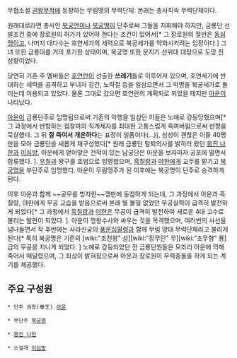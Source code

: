 무협소설 [[권왕무적]]에 등장하는 무림맹의 무력단체. 본래는 총사직속 무력단체이다.

원래대로라면 총사인 [[북궁연]]이나 [[북궁명]]이 단주로써 그들을 지휘해야 하지만, 금룡단 선발조건 중에 장로원의 허가가 있어야 한다는 조건이 있어서[* 그 장로원의 절반은 [[동심맹]]이고, 나머지 대다수는 호연세가의 세력으로 북궁세가를 약화시키려는 입장이다.] 그녀 또한 금룡대를 거의 포기한 상태이며, 북궁명 또한 문지기 선위대 대장으로 도망 친 상황이었다.

당연히 기존 주 멤버들은 [[호연란]]이 선출한 '''쓰레기'''들로 이루어져 있으며, 호연세가에 반대하는 세력을 공격하고 부녀자 강간, 노략질 등을 일삼으면서 그 악명을 북궁세가로 돌리는데 이용되고 있었다. 물론 그대로 갔으면 호연란의 계획되로 되었을 테지만 [[아운]]이 나타났다.

[[아운]]이 금룡단주로 임명됨으로써 기존의 악행을 일삼던 이들은 노예로 강등당했으며[* 그 과정에서 반항하는 점창파의 직계제자를 최대한 고통스럽게 죽여버림으로써 반항을 묵살했다. 그 뒤 '''잘 죽여서 개운하다'''는 표정이 일품이다(...)], 심성이 괜찮은 이들 40명만을 모아 금룡단을 새롭게 재구성했다[* 원래 금룡단 탈퇴의사를 밝히러 왔던 [[몽진 나한]]과 [[이심방]], 아운에게 얻어맞은 전적이 있는 남궁단은 아운을 보자마자 공포에 떨면서 합류했다. ]. [[우칠]]과 왕구를 호법으로 임명했으며, [[흑칠랑]]과 [[야한]]에게 교두를 맡기고 [[북궁명]]을 부단주로 임명했다. 아운이 무림맹주가 된 이후에는 북궁명이 단주로 승격하게 된다.

이후 아운과 함께 ~~공무를 빙자한~~깽판에 동참하게 되는데, 그 과정에서 아운과 흑칠랑, 야한에게 무공 교습을 받음으로써 본래 별 볼일 없었던 무공실력이 급격히 발전하게 되었다[* 그 과정에서 [[흑칠랑]]과 [[야한]]은 무공이 급격히 발전하여 새로운 4대 고수로 불리는 발판이 되었다. ]. 아운이 명왕수사와 싸우는 것을 목격했으며, 여러번의 사선을 넘나들면서 작 후반에는 사라신궁의 [[풍운십팔령]]과 함께 무림 양대 무력단체라고 불리게 된다[* 특히 북궁명은 기존의 [wiki:"조천왕" 삼][wiki:"장무린" 무][wiki:"초무형" 룡]급의 무공을 지니게 되었다. ] 노예로 강등되었던 전 금룡단원들은 모조리 아운에 의해 죽어서 매달렸으며, 그 죄상이 밝혀짐으로써 아운과 장로원이 무력충돌을 하게 되는 계기를 제공했다.   



== 주요 구성원 ==

 * 단주 권왕(拳王) [[아운]]

 * 부단주 [[북궁명]]

 * [[몽진 나한]]

 * 소걸개 [[이심방]]
